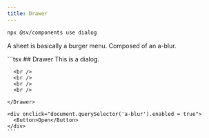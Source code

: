 ```yaml
---
title: Drawer
---
```


```bash
npx @sv/components use dialog
```

A sheet is basically a burger menu. Composed of an a-blur.

<Example title="Example">
  <div slot="preview">
    <DrawerDemo client:load />
  </div>
  <div slot="code">
    ```tsx
    <Drawer>
      ## Drawer
      This is a dialog.

      <br />
      <br />
      <br />
      <br />

    </Drawer>

    <div onclick="document.querySelector('a-blur').enabled = true">
      <Button>Open</Button>
    </div>
    ```
  </div>
</Example>
